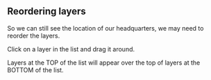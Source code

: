 
## Reordering layers

So we can still see the location of our headquarters, we may need to reorder the layers.

Click on a layer in the list and drag it around.

Layers at the TOP of the list will appear over the top of layers at the BOTTOM of the list.
